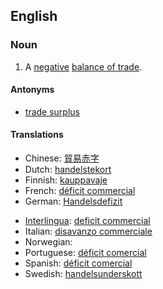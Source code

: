 ==English==

===Noun===
{{en-noun|sg=[[trade]] [[deficit]]}}

# {{economics}} A [[negative]] [[balance of trade]].

====Antonyms====
* [[trade surplus]]

====Translations====
{{trans-top|negative balance of trade}}
* Chinese: [[貿易赤字]]
* Dutch: [[handelstekort]] {{n}}
* Finnish: [[kauppavaje]]
* French: [[déficit commercial]] {{m}}
* German: [[Handelsdefizit]] {{n}}
{{trans-mid}}
* [[Interlingua]]: [[deficit commercial]]
* Italian: [[disavanzo commerciale]]
* Norwegian: {{t|no|handelsunderskudd|n}}
* Portuguese: [[déficit comercial]]
* Spanish: [[déficit comercial]] {{m}}
* Swedish: [[handelsunderskott]]
{{trans-bottom}}